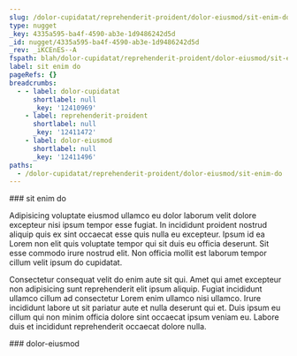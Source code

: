 ```yaml
---
slug: /dolor-cupidatat/reprehenderit-proident/dolor-eiusmod/sit-enim-do
type: nugget
_key: 4335a595-ba4f-4590-ab3e-1d9486242d5d
_id: nugget/4335a595-ba4f-4590-ab3e-1d9486242d5d
_rev: _iKCEnES--A
fspath: blah/dolor-cupidatat/reprehenderit-proident/dolor-eiusmod/sit-enim-do.md
label: sit enim do
pageRefs: {}
breadcrumbs:
  - - label: dolor-cupidatat
      shortlabel: null
      _key: '12410969'
    - label: reprehenderit-proident
      shortlabel: null
      _key: '12411472'
    - label: dolor-eiusmod
      shortlabel: null
      _key: '12411496'
paths:
  - /dolor-cupidatat/reprehenderit-proident/dolor-eiusmod/sit-enim-do
---
```


<NuggetArea>
<Nugget slug="/dolor-cupidatat/reprehenderit-proident/dolor-eiusmod/sit-enim-do" type="nugget" _key="4335a595-ba4f-4590-ab3e-1d9486242d5d" _id="nugget/4335a595-ba4f-4590-ab3e-1d9486242d5d" _rev="_iKCEnES--A" fspath="blah/dolor-cupidatat/reprehenderit-proident/dolor-eiusmod/sit-enim-do.md" label="sit enim do" paths="/dolor-cupidatat/reprehenderit-proident/dolor-eiusmod/sit-enim-do">
<NuggetBody>
### sit enim do

Adipisicing voluptate eiusmod ullamco eu dolor laborum velit dolore excepteur nisi ipsum tempor esse fugiat. In incididunt proident nostrud aliquip quis ex sint occaecat esse quis nulla eu excepteur. Ipsum id ea Lorem non elit quis voluptate tempor qui sit duis eu officia deserunt. Sit esse commodo irure nostrud elit. Non officia mollit est laborum tempor cillum velit ipsum do cupidatat.

Consectetur consequat velit do enim aute sit qui. Amet qui amet excepteur non adipisicing sunt reprehenderit elit ipsum aliquip. Fugiat incididunt ullamco cillum ad consectetur Lorem enim ullamco nisi ullamco. Irure incididunt labore ut sit pariatur aute et nulla deserunt qui et. Duis ipsum eu cillum qui non minim officia dolore sint occaecat ipsum veniam eu. Labore duis et incididunt reprehenderit occaecat dolore nulla.

</NuggetBody>
<Breadcrumbs>
<Crumbs>
<Crumb _key="12410969" label="dolor-cupidatat" /><Crumb _key="12411472" label="reprehenderit-proident" /><Crumb _key="12411496" label="dolor-eiusmod" />
</Crumbs>
</Breadcrumbs>
</Nugget>

<NuggetsInbound>
</NuggetsInbound>
<NuggetsOutbound>
</NuggetsOutbound>
</NuggetArea>
<PassagesInbound>
<Passage direction="inbound" type="passage" _key="12411496" _id="passage/12411496" _rev="_iKCEnEO--A" label="dolor-eiusmod" passage="dolor-eiusmod" fspath="blah/dolor-cupidatat/reprehenderit-proident/dolor-eiusmod" paths="/dolor-cupidatat/reprehenderit-proident/dolor-eiusmod" slug="/dolor-cupidatat/reprehenderit-proident/dolor-eiusmod">
<NuggetBody>
### dolor-eiusmod

</NuggetBody>
<Breadcrumbs>
<Crumbs>
<Crumb _key="12410969" label="dolor-cupidatat" /><Crumb _key="12411472" label="reprehenderit-proident" />
</Crumbs>
</Breadcrumbs>
</Passage>

</PassagesInbound>
<PassagesOutbound>
</PassagesOutbound>